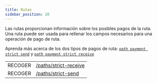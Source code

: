 ```yaml
---
title: Rutas
sidebar_position: 20
---
```



Las rutas proporcionan información sobre los posibles pagos de la ruta. Una ruta puede ser usada para rellenar los campos necesarios para una operación de pago de ruta.

Aprenda más acerca de los dos tipos de pagos de ruta: [`path payment strict send`](../../../../../learn/fundamentals/transactions/list-of-operations.mdx#path-payment-strict-send) y [`path payment strict receive`](../../../../../learn/fundamentals/transactions/list-of-operations.mdx#path-payment-strict-receive)

<EndpointsTable title="Endpoints">

|         |                                                                          |
| ------- | ------------------------------------------------------------------------ |
| RECOGER | [/paths/strict-receive](../../list-strict-receive-payment-paths.api.mdx) |
| RECOGER | [/paths/strict-send](../../list-strict-send-payment-paths.api.mdx)       |

</EndpointsTable>
